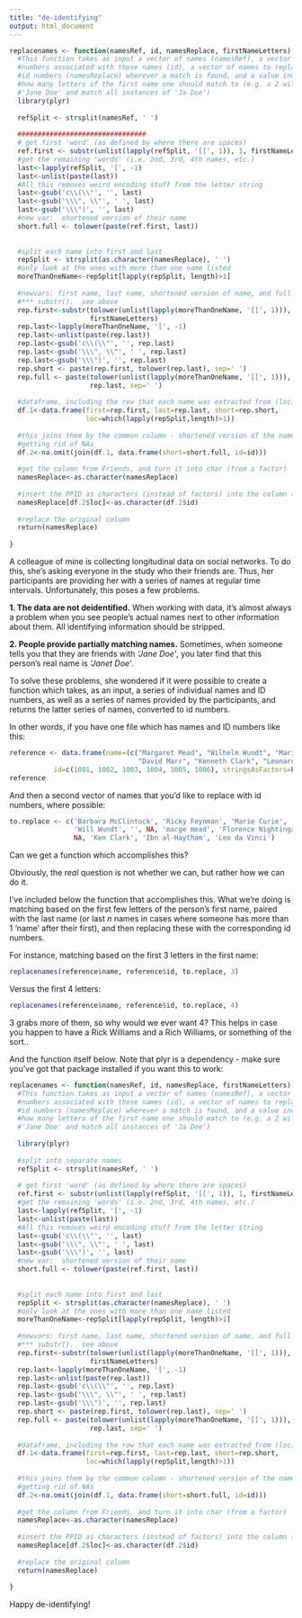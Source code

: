 ```yaml
---
title: "de-identifying"
output: html_document
---
```


```r
replacenames <- function(namesRef, id, namesReplace, firstNameLetters) {  
  #This function takes as input a vector of names (namesRef), a vector of id
  #numbers associated with those names (id), a vector of names to replace with those
  #id numbers (namesReplace) wherever a match is found, and a value indicating 
  #how many letters of the first name one should match to (e.g. a 2 will take 
  #'Jane Doe' and match all instances of 'Ja Doe')
  library(plyr)
  
  refSplit <- strsplit(namesRef, ' ')
  
  ################################
  # get first 'word' (as defined by where there are spaces)
  ref.first <- substr(unlist(lapply(refSplit, '[[', 1)), 1, firstNameLetters) 
  #get the remaining 'words' (i.e. 2nd, 3rd, 4th names, etc.)
  last<-lapply(refSplit, '[', -1) 
  last<-unlist(paste(last))
  #All this removes weird encoding stuff from the letter string
  last<-gsub('c\\(\\"', '', last)
  last<-gsub('\\\", \\"', ' ', last)
  last<-gsub('\\\")', '', last)
  #new var:  shortened version of their name
  short.full <- tolower(paste(ref.first, last))
  
  
  #split each name into first and last
  repSplit <- strsplit(as.character(namesReplace), ' ')
  #only look at the ones with more than one name listed
  moreThanOneName<-repSplit[lapply(repSplit, length)>1]
  
  #newvars: first name, last name, shortened version of name, and full name
  #*** substr().  see above
  rep.first<-substr(tolower(unlist(lapply(moreThanOneName, '[[', 1))), 1, 
                    firstNameLetters)
  rep.last<-lapply(moreThanOneName, '[', -1)
  rep.last<-unlist(paste(rep.last))
  rep.last<-gsub('c\\(\\"', '', rep.last)
  rep.last<-gsub('\\\", \\"', ' ', rep.last)
  rep.last<-gsub('\\\")', '', rep.last)
  rep.short <- paste(rep.first, tolower(rep.last), sep=' ')
  rep.full <- paste(tolower(unlist(lapply(moreThanOneName, '[[', 1))), 
                    rep.last, sep=' ')
  
  #dataframe, including the row that each name was extracted from (loc)
  df.1<-data.frame(first=rep.first, last=rep.last, short=rep.short, 
                   loc=which(lapply(repSplit,length)>1))
  
  #this joins them by the common column - shortened version of the name, 
  #getting rid of NAs
  df.2<-na.omit(join(df.1, data.frame(short=short.full, id=id)))
  
  #get the column from Friends, and turn it into char (from a factor)
  namesReplace<-as.character(namesReplace)
  
  #insert the PPID as characters (instead of factors) into the column (in the spot where loc indicates)
  namesReplace[df.2$loc]<-as.character(df.2$id)
  
  #replace the original column
  return(namesReplace)
  
}
```

A colleague of mine is collecting longitudinal data on social networks.  To do this, she's asking everyone in the study who their friends are.  Thus, her participants are providing her with a series of names at regular time intervals.  Unfortunately, this poses a few problems.

**1.  The data are not deidentified.**  When working with data, it's almost always a problem when you see people's actual names next to other information about them.  All identifying information should be stripped.

**2.  People provide partially matching names.**  Sometimes, when someone tells you that they are friends with *'Jane Doe'*, you later find that this person's real name is *'Janet Doe'*.  

To solve these problems, she wondered if it were possible to create a function which takes, as an input, a series of individual names and ID numbers, as well as a series of names provided by the participants, and returns the latter series of names, converted to id numbers.

In other words, if you have one file which has names and ID numbers like this:

```r
reference <- data.frame(name=(c("Margaret Mead", "Wilhelm Wundt", "Marie Curie",
                                "David Marr", "Kenneth Clark", "Leonardo da Vinci")),
           id=c(1001, 1002, 1003, 1004, 1005, 1006), stringsAsFactors=F)
reference
```

And then a second vector of names that you'd like to replace with id numbers, where possible:

```r
to.replace <- c('Barbara McClintock', 'Ricky Feynman', 'Marie Curie', 
                'Will Wundt', '', NA, 'marge mead', 'Florence Nightingale', 
                NA, 'Ken Clark', 'Ibn al-Haytham', 'Leo da Vinci')
```

Can we get a function which accomplishes this?

Obviously, the *real* question is not whether we can, but rather how we can do it.

I've included below the function that accomplishes this.  What we're doing is matching based on the first few letters of the person's first name, paired with the last name (or last $n$ names in cases where someone has more than 1 'name' after their first), and then replacing these with the corresponding id numbers. 

For instance, matching based on the first 3 letters in the first name:

```r
replacenames(reference$name, reference$id, to.replace, 3)
```

Versus the first 4 letters:

```r
replacenames(reference$name, reference$id, to.replace, 4)
```

3 grabs more of them, so why would we ever want 4?  This helps in case you happen to have a Rick Williams and a Rich Williams, or something of the sort..

And the function itself below.  Note that plyr is a dependency - make sure you've got that package installed if you want this to work:

```r
replacenames <- function(namesRef, id, namesReplace, firstNameLetters) {  
  #This function takes as input a vector of names (namesRef), a vector of id
  #numbers associated with those names (id), a vector of names to replace with those
  #id numbers (namesReplace) wherever a match is found, and a value indicating 
  #how many letters of the first name one should match to (e.g. a 2 will take 
  #'Jane Doe' and match all instances of 'Ja Doe')
  
  library(plyr)
  
  #split into separate names
  refSplit <- strsplit(namesRef, ' ')
  
  # get first 'word' (as defined by where there are spaces)
  ref.first <- substr(unlist(lapply(refSplit, '[[', 1)), 1, firstNameLetters) 
  #get the remaining 'words' (i.e. 2nd, 3rd, 4th names, etc.)
  last<-lapply(refSplit, '[', -1) 
  last<-unlist(paste(last))
  #All this removes weird encoding stuff from the letter string
  last<-gsub('c\\(\\"', '', last)
  last<-gsub('\\\", \\"', ' ', last)
  last<-gsub('\\\")', '', last)
  #new var:  shortened version of their name
  short.full <- tolower(paste(ref.first, last))
  
  
  #split each name into first and last
  repSplit <- strsplit(as.character(namesReplace), ' ')
  #only look at the ones with more than one name listed
  moreThanOneName<-repSplit[lapply(repSplit, length)>1]
  
  #newvars: first name, last name, shortened version of name, and full name
  #*** substr().  see above
  rep.first<-substr(tolower(unlist(lapply(moreThanOneName, '[[', 1))), 1, 
                    firstNameLetters)
  rep.last<-lapply(moreThanOneName, '[', -1)
  rep.last<-unlist(paste(rep.last))
  rep.last<-gsub('c\\(\\"', '', rep.last)
  rep.last<-gsub('\\\", \\"', ' ', rep.last)
  rep.last<-gsub('\\\")', '', rep.last)
  rep.short <- paste(rep.first, tolower(rep.last), sep=' ')
  rep.full <- paste(tolower(unlist(lapply(moreThanOneName, '[[', 1))), 
                    rep.last, sep=' ')
  
  #dataframe, including the row that each name was extracted from (loc)
  df.1<-data.frame(first=rep.first, last=rep.last, short=rep.short, 
                   loc=which(lapply(repSplit,length)>1))
  
  #this joins them by the common column - shortened version of the name, 
  #getting rid of NAs
  df.2<-na.omit(join(df.1, data.frame(short=short.full, id=id)))
  
  #get the column from Friends, and turn it into char (from a factor)
  namesReplace<-as.character(namesReplace)
  
  #insert the PPID as characters (instead of factors) into the column (in the spot where loc indicates)
  namesReplace[df.2$loc]<-as.character(df.2$id)
  
  #replace the original column
  return(namesReplace)
  
}
```

Happy de-identifying!